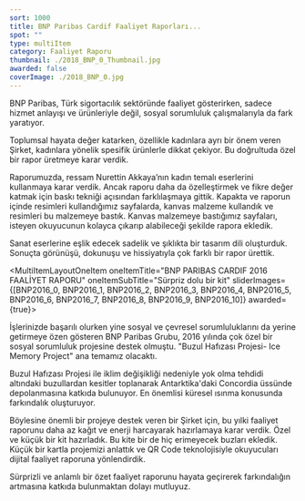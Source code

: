 ```yaml
---
sort: 1000
title: BNP Paribas Cardif Faaliyet Raporları...
spot: ""
type: multiItem
category: Faaliyet Raporu
thumbnail: ./2018_BNP_0_Thumbnail.jpg
awarded: false
coverImage: ./2018_BNP_0.jpg
---
```




<MultiItemLayoutOneItem oneItemTitle="BNP PARIBAS CARDIF 2018 FAALİYET RAPORU" oneItemSubTitle="Görünüşü ve hissiyatıyla farklı bir rapor" sliderImages={[BNP2018_0,BNP2018_1,BNP2018_2,BNP2018_3,BNP2018_4,BNP2018_5]} awarded={true}>

BNP Paribas, Türk sigortacılık sektöründe faaliyet gösterirken, sadece hizmet anlayışı ve ürünleriyle değil, sosyal sorumluluk çalışmalarıyla da fark yaratıyor.

Toplumsal hayata değer katarken, özellikle kadınlara ayrı bir önem veren Şirket, kadınlara yönelik spesifik ürünlerle dikkat çekiyor. Bu doğrultuda özel bir rapor üretmeye karar verdik.

Raporumuzda, ressam Nurettin Akkaya’nın kadın temalı eserlerini kullanmaya karar verdik. Ancak raporu daha da özelleştirmek ve fikre değer katmak için baskı tekniği açısından farklılaşmaya gittik. Kapakta ve raporun içinde resimleri kullandığımız sayfalarda, kanvas malzeme kullandık ve resimleri bu malzemeye bastık. Kanvas malzemeye bastığımız sayfaları, isteyen okuyucunun kolayca çıkarıp alabileceği şekilde rapora ekledik.

Sanat eserlerine eşlik edecek sadelik ve şıklıkta bir tasarım dili oluşturduk. Sonuçta görünüşü, dokunuşu ve hissiyatıyla çok farklı bir rapor ürettik.

</MultiItemLayoutOneItem>


<MultiItemLayoutOneItem oneItemTitle="BNP PARIBAS CARDIF 2016 FAALİYET RAPORU" oneItemSubTitle="Sürpriz dolu bir kit" sliderImages={[BNP2016_0, BNP2016_1, BNP2016_2, BNP2016_3, BNP2016_4, BNP2016_5, BNP2016_6, BNP2016_7, BNP2016_8, BNP2016_9, BNP2016_10]} awarded={true}>

İşlerinizde başarılı olurken yine sosyal ve çevresel sorumluluklarını da yerine getirmeye özen gösteren BNP Paribas Grubu, 2016 yılında çok özel bir sosyal sorumluluk projesine destek olmuştu. "Buzul Hafızası Projesi- Ice Memory Project" ana temamız olacaktı.

Buzul Hafızası Projesi ile iklim değişikliği nedeniyle yok olma tehdidi altındaki buzullardan kesitler toplanarak Antarktika'daki Concordia üssünde depolanmasına katkıda bulunuyor. En önemlisi küresel ısınma konusunda farkındalık oluşturuyor.

Böylesine önemli bir projeye destek veren bir Şirket için, bu yılki faaliyet raporunu daha az kağıt ve enerji harcayarak hazırlamaya karar verdik. Özel ve küçük bir kit hazırladık. Bu kite bir de hiç erimeyecek buzları ekledik. Küçük bir kartla projemizi anlattık ve QR Code teknolojisiyle okuyucuları dijital faaliyet raporuna yönlendirdik.

Sürprizli ve anlamlı bir özet faaliyet raporunu hayata geçirerek farkındalığın artmasına katkıda bulunmaktan dolayı mutluyuz.

</MultiItemLayoutOneItem>
